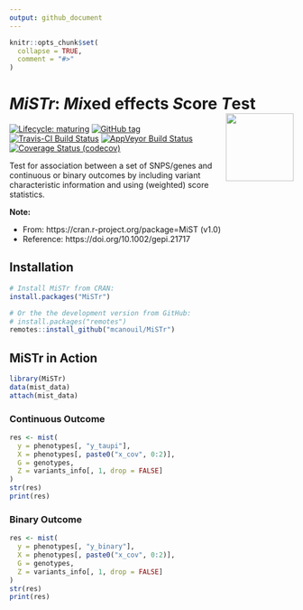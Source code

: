 ```yaml
---
output: github_document
---
```


<!-- README.md is generated from README.Rmd. Please edit that file -->

```r
knitr::opts_chunk$set(
  collapse = TRUE,
  comment = "#>"
)
```

# *MiSTr*: *Mi*xed effects *S*core *T*est <img src="man/figures/mistr_hex.png" align="right" width="120" />

<!-- badges: start -->
[![Lifecycle: maturing](https://img.shields.io/badge/lifecycle-stable-brightgreen.svg)](https://www.tidyverse.org/lifecycle/#stable)
[![GitHub tag](https://img.shields.io/github/tag/mcanouil/MiSTr.svg?label=latest tag)](https://github.com/mcanouil/MiSTr)
[![Travis-CI Build Status](https://travis-ci.org/mcanouil/MiSTr.svg?branch=master)](https://travis-ci.org/mcanouil/MiSTr)
[![AppVeyor Build Status](https://ci.appveyor.com/api/projects/status/github/mcanouil/MiSTr?branch=master&svg=true)](https://ci.appveyor.com/project/mcanouil/MiSTr)
[![Coverage Status (codecov)](https://codecov.io/gh/mcanouil/MiSTr/branch/master/graph/badge.svg)](https://codecov.io/gh/mcanouil/MiSTr)
<!-- [![CRAN_Status_Badge](https://www.r-pkg.org/badges/version-ago/MiSTr)](https://cran.r-project.org/package=MiSTr) -->
<!-- [![cran checks_worst](https://cranchecks.info/badges/worst/MiSTr)](https://cran.r-project.org/web/checks/check_results_MiSTr.html) -->
<!-- [![CRAN_Download_total](https://cranlogs.r-pkg.org/badges/MiSTr)](https://cran.r-project.org/package=MiSTr) -->
<!--[![cran checks_summary](https://cranchecks.info/badges/summary/MiSTr)](https://cran.r-project.org/web/checks/check_results_MiSTr.html)-->
<!--[![CRAN_Download_month](https://cranlogs.r-pkg.org/badges/MiSTr?color=brightgreen)](https://cran.r-project.org/package=MiSTr)-->
<!--[![Coverage Status (coveralls)](https://coveralls.io/repos/github/mcanouil/MiSTr/badge.svg?branch=master)](https://coveralls.io/github/mcanouil/MiSTr?branch=master)-->
<!-- badges: end -->

Test for association between a set of SNPS/genes and continuous or binary outcomes by including variant characteristic information and using (weighted) score statistics.

**Note:**

* From: https://cran.r-project.org/package=MiST (v1.0)
* Reference: https://doi.org/10.1002/gepi.21717

## Installation

```r
# Install MiSTr from CRAN:
install.packages("MiSTr")

# Or the the development version from GitHub:
# install.packages("remotes")
remotes::install_github("mcanouil/MiSTr")
```

## MiSTr in Action

```r
library(MiSTr)
data(mist_data)
attach(mist_data)
```

### Continuous Outcome

```r
res <- mist(
  y = phenotypes[, "y_taupi"],
  X = phenotypes[, paste0("x_cov", 0:2)],
  G = genotypes,
  Z = variants_info[, 1, drop = FALSE]
)
str(res)
print(res)
```

### Binary Outcome

```r
res <- mist(
  y = phenotypes[, "y_binary"],
  X = phenotypes[, paste0("x_cov", 0:2)],
  G = genotypes,
  Z = variants_info[, 1, drop = FALSE]
)
str(res)
print(res)
```
